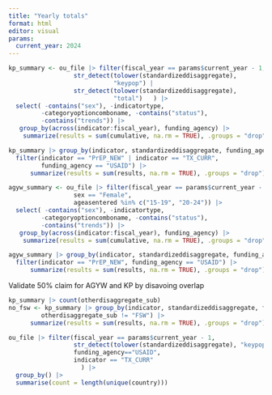 ```yaml
---
title: "Yearly totals"
format: html
editor: visual
params: 
  current_year: 2024
---
```


```r
kp_summary <- ou_file |> filter(fiscal_year == params$current_year - 1, 
                  str_detect(tolower(standardizeddisaggregate), 
                             "keypop") |
                  str_detect(tolower(standardizeddisaggregate), 
                             "total")   ) |>
  select( -contains("sex"), -indicatortype,
         -categoryoptioncomboname, -contains("status"),
         -contains("trends")) |> 
   group_by(across(indicator:fiscal_year), funding_agency) |>
    summarize(results = sum(cumulative, na.rm = TRUE), .groups = "drop")

kp_summary |> group_by(indicator, standardizeddisaggregate, funding_agency) |> 
  filter(indicator == "PrEP_NEW" | indicator == "TX_CURR", 
         funding_agency == "USAID") |> 
      summarize(results = sum(results, na.rm = TRUE), .groups = "drop")
```




```r
agyw_summary <- ou_file |> filter(fiscal_year == params$current_year - 1, 
                  sex == "Female",
                  ageasentered %in% c("15-19", "20-24")) |>
  select( -contains("sex"), -indicatortype,
         -categoryoptioncomboname, -contains("status"),
         -contains("trends")) |> 
   group_by(across(indicator:fiscal_year), funding_agency) |>
    summarize(results = sum(cumulative, na.rm = TRUE), .groups = "drop")


```

```r
agyw_summary |> group_by(indicator, standardizeddisaggregate, funding_agency) |> 
  filter(indicator == "PrEP_NEW", funding_agency == "USAID") |> 
      summarize(results = sum(results, na.rm = TRUE), .groups = "drop")

```
Validate 50% claim for AGYW and KP by disavoing overlap
```r
kp_summary |> count(otherdisaggregate_sub)
no_fsw <- kp_summary |> group_by(indicator, standardizeddisaggregate, funding_agency) |>   filter(indicator == "PrEP_NEW", funding_agency == "USAID", 
         otherdisaggregate_sub != "FSW") |> 
      summarize(results = sum(results, na.rm = TRUE), .groups = "drop")
```
```r
ou_file |> filter(fiscal_year == params$current_year - 1, 
                  str_detect(tolower(standardizeddisaggregate), "keypop"),
                  funding_agency=="USAID",
                  indicator == "TX_CURR"
                    ) |> 
  group_by() |> 
  summarise(count = length(unique(country)))
```

